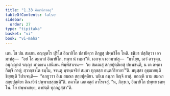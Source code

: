 ```yaml
---
title: "1.33 อิณายิกวตฺถุ"
tableOfContents: false
sidebar:
  order: 27
type: "tipitaka"
basket: "vi"
book: "vi-maha"
---
```



<DynamicBreadcrumb />

<Division number="96" book="vi-maha">

<Paragraph number="434" book="vi-maha">
เตน โข ปน สมเยน อญฺญตโร ปุริโส อิณายิโก ปลายิตฺวา ภิกฺขูสุ ปพฺพชิโต โหติ. ธนิยา ปสฺสิตฺวา เอวมาหํสุ—  “อยํ โส อมฺหากํ อิณายิโก. หนฺท นํ เนมา”ติ. เอกจฺเจ เอวมาหํสุ—  “มาโยฺย, เอวํ อวจุตฺถ. อนุญฺญาตํ รญฺญา มาคเธน เสนิเยน พิมฺพิสาเรน—  ‘เย สมเณสุ สกฺยปุตฺติเยสุ ปพฺพชนฺติ, น เต ลพฺภา กิญฺจิ กาตุํ; สฺวากฺขาโต ธมฺโม, จรนฺตุ พฺรหฺมจริยํ สมฺมา ทุกฺขสฺส อนฺตกิริยายา’”ติ. มนุสฺสา อุชฺฌายนฺติ ขิยฺยนฺติ วิปาเจนฺติ—  “อภยูวรา อิเม สมณา สกฺยปุตฺติยา. นยิเม ลพฺภา กิญฺจิ กาตุํ. กถญฺหิ นาม สมณา สกฺยปุตฺติยา อิณายิกํ ปพฺพาเชสฺสนฺตี”ติ. ภควโต เอตมตฺถํ อาโรเจสุํ. “น, ภิกฺขเว, อิณายิโก ปพฺพาเชตพฺโพ. โย ปพฺพาเชยฺย, อาปตฺติ ทุกฺกฏสฺสา”ติ.
</Paragraph>
</Division>
